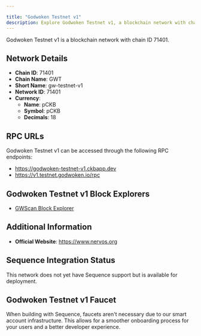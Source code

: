 ```yaml
---

title: "Godwoken Testnet v1"
description: Explore Godwoken Testnet v1, a blockchain network with chain ID 71401. Learn about its native currency, pCKB, and how to interact with the network.
---
```




Godwoken Testnet v1 is a blockchain network with chain ID 71401.

## Network Details

- **Chain ID**: 71401
- **Chain Name**: GWT
- **Short Name**: gw-testnet-v1
- **Network ID**: 71401
- **Currency**: 
  - **Name**: pCKB
  - **Symbol**: pCKB
  - **Decimals**: 18

## RPC URLs

Godwoken Testnet v1 can be accessed through the following RPC endpoints:

- https://godwoken-testnet-v1.ckbapp.dev
- https://v1.testnet.godwoken.io/rpc

## Godwoken Testnet v1 Block Explorers

- [GWScan Block Explorer](https://v1.testnet.gwscan.com)

## Additional Information

- **Official Website**: https://www.nervos.org

## Sequence Integration Status

This network does not yet have Sequence support but is available for deployment.

## Godwoken Testnet v1 Faucet

When building with Sequence, faucets aren't necessary due to our smart account infrastructure. This allows for a smoother onboarding process for your users and a better developer experience.
